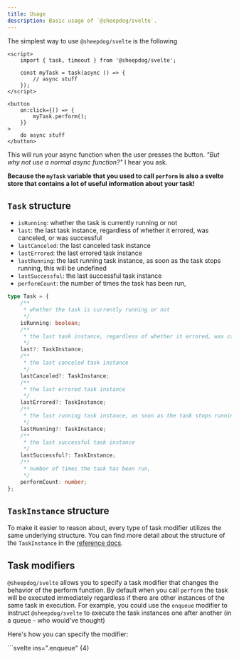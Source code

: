 ```yaml
---
title: Usage
description: Basic usage of `@sheepdog/svelte`.
---
```



The simplest way to use `@sheepdog/svelte` is the following

```svelte
<script>
	import { task, timeout } from '@sheepdog/svelte';

	const myTask = task(async () => {
		// async stuff
	});
</script>

<button
	on:click={() => {
		myTask.perform();
	}}
>
	do async stuff
</button>
```

This will run your async function when the user presses the button. _"But why not use a normal async
function?"_ I hear you ask.

**Because the `myTask` variable that you used to call `perform` is also a svelte store that contains
a lot of useful information about your task!**

## `Task` structure

- `isRunning`: whether the task is currently running or not
- `last`: the last task instance, regardless of whether it errored, was canceled, or was successful
- `lastCanceled`: the last canceled task instance
- `lastErrored`: the last errored task instance
- `lastRunning`: the last running task instance, as soon as the task stops running, this will be
  undefined
- `lastSuccessful`: the last successful task instance
- `performCount`: the number of times the task has been run,

```ts
type Task = {
	/**
	 * whether the task is currently running or not
	 */
	isRunning: boolean;
	/**
	 * the last task instance, regardless of whether it errored, was canceled, or was successful
	 */
	last?: TaskInstance;
	/**
	 * the last canceled task instance
	 */
	lastCanceled?: TaskInstance;
	/**
	 * the last errored task instance
	 */
	lastErrored?: TaskInstance;
	/**
	 * the last running task instance, as soon as the task stops running, this will be undefined
	 */
	lastRunning?: TaskInstance;
	/**
	 * the last successful task instance
	 */
	lastSuccessful?: TaskInstance;
	/**
	 * number of times the task has been run,
	 */
	performCount: number;
};
```

## `TaskInstance` structure

To make it easier to reason about, every type of task modifier utilizes the same underlying structure. You can find more detail about the structure of the `TaskInstance` in the [reference docs](/reference/task-instance).

## Task modifiers

`@sheepdog/svelte` allows you to specify a task modifier that changes the behavior of the perform
function. By default when you call `perform` the task will be executed immediately regardless if
there are other instances of the same task in execution. For example, you could use the `enqueue`
modifier to instruct `@sheepdog/svelte` to execute the task instances one after another (in a
queue - who would've thought)

Here's how you can specify the modifier:

<Tabs syncKey="examples">
	<TabItem label="Dot notation">
	```svelte ins=".enqueue" {4}
	<script>
		import { task, timeout } from '@sheepdog/svelte';

    	const myTask = task.enqueue(async () => {
    		// async stuff
    	});
    </script>

    <button on:click={()=>{
    	myTask.perform();
    }}>
    	do async stuff one by one
    </button>
    ```
    </TabItem>
    <TabItem label="Option notation">
    ```svelte ins="enqueue" {6}
    <script>
    	import { task, timeout } from '@sheepdog/svelte';

    	const myTask = task(async () => {
    		// async stuff
    	}, { kind: "enqueue" });
    </script>

    <button on:click={()=>{
    	myTask.perform();
    }}>
    	do async stuff one by one
    </button>
    ```
    </TabItem>

</Tabs>

<LinkCard
	href="/explainers/task-modifiers/"
	title="Task modifiers"
	description="Read everything about task modifiers in our guide"
/>

There are currently five task modifiers that you can apply to your task.

- `default`: the default behavior, every task will run immediately
- `drop`: if other tasks are already running the new instance will be immediately canceled
- `enqueue`: every task instance is stored in a queue and executed with a
  <BlankLink href="https://en.wikipedia.org/wiki/FIFO_(computing_and_electronics)" body="FIFO" />
  strategy
- `keepLatest`: like drop but the last instance will actually be kept around and executed as soon as
  the current running instance finishes
- `restart`: the oldest running task instance is canceled and the new one will start running
  immediately
